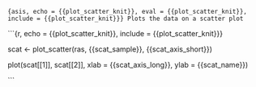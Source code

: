 ```{asis, echo = {{plot_scatter_knit}}, eval = {{plot_scatter_knit}}, include = {{plot_scatter_knit}}}
Plots the data on a scatter plot
```

```{r, echo = {{plot_scatter_knit}}, include = {{plot_scatter_knit}}}

scat <- plot_scatter(ras, {{scat_sample}}, {{scat_axis_short}})

plot(scat[[1]], scat[[2]], xlab = {{scat_axis_long}}, ylab = {{scat_name}})

```
